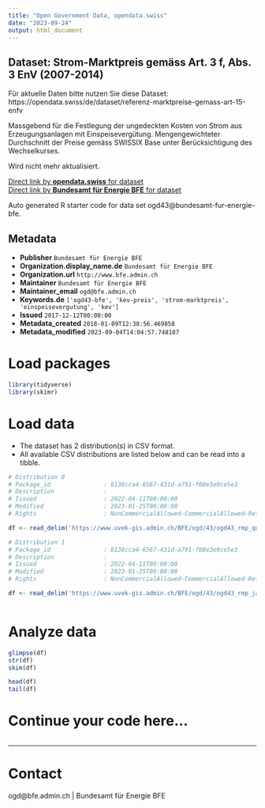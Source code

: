 ```yaml
---
title: "Open Government Data, opendata.swiss"
date: "2023-09-24"
output: html_document
---
```


## Dataset: Strom-Marktpreis gemäss Art. 3 f, Abs. 3 EnV (2007-2014)

Für aktuelle Daten bitte nutzen Sie diese Dataset: https://opendata.swiss/de/dataset/referenz-marktpreise-gemass-art-15-enfv

Massgebend für die Festlegung der ungedeckten Kosten von Strom aus Erzeugungsanlagen mit Einspeisevergütung. Mengengewichteter Durchschnitt der Preise gemäss SWISSIX Base unter Berücksichtigung des Wechselkurses. 

Wird nicht mehr aktualisiert.

[Direct link by **opendata.swiss** for dataset](https://opendata.swiss/de/dataset/strom-marktpreis-gemass-art-3-f-abs-3-env)<br>
[Direct link by **Bundesamt für Energie BFE** for dataset](https://www.bfe.admin.ch/ogd43)

Auto generated R starter code for data set ogd43@bundesamt-fur-energie-bfe.

## Metadata

- **Publisher** `Bundesamt für Energie BFE`
- **Organization.display_name.de** `Bundesamt für Energie BFE`
- **Organization.url** `http://www.bfe.admin.ch`
- **Maintainer** `Bundesamt für Energie BFE`
- **Maintainer_email** `ogd@bfe.admin.ch`
- **Keywords.de** `['ogd43-bfe', 'kev-preis', 'strom-marktpreis', 'einspeisevergutung', 'kev']`
- **Issued** `2017-12-12T00:00:00`
- **Metadata_created** `2018-01-09T12:38:56.469858`
- **Metadata_modified** `2023-09-04T14:04:57.748187`


# Load packages

```r

library(tidyverse)
library(skimr)

```

# Load data

-   The dataset has 2 distribution(s) in CSV format.
-   All available CSV distributions are listed below and can be read into a tibble.

```r

# Distribution 0
# Package_id               : 8138cca4-6567-431d-a791-f08e3e9ce5e3
# Description              : 
# Issued                   : 2022-04-11T00:00:00
# Modified                 : 2023-01-25T00:00:00
# Rights                   : NonCommercialAllowed-CommercialAllowed-ReferenceRequired

df <- read_delim('https://www.uvek-gis.admin.ch/BFE/ogd/43/ogd43_rmp_quartalspreise_2007-2014.csv')

# Distribution 1
# Package_id               : 8138cca4-6567-431d-a791-f08e3e9ce5e3
# Description              : 
# Issued                   : 2022-04-11T00:00:00
# Modified                 : 2023-01-25T00:00:00
# Rights                   : NonCommercialAllowed-CommercialAllowed-ReferenceRequired

df <- read_delim('https://www.uvek-gis.admin.ch/BFE/ogd/43/ogd43_rmp_jahrespreise_2007-2014.csv')



```

# Analyze data

```r

glimpse(df)
str(df)
skim(df)

head(df)
tail(df)

```

# Continue your code here...

```r

```

------------------------------------------------------------------------

# Contact

ogd@bfe.admin.ch | Bundesamt für Energie BFE
